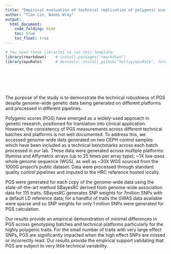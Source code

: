 ```yaml
---
title: "Empirical evaluation of technical replication of polygenic scores"
author: "Tian Lin, Naomi Wray"
output: 
  html_document:
    code_folding: hide
    toc: true
    toc_float: true
---
```


```r
# You need these libraries to run this template:
library(rmarkdown)    # install.packages("rmarkdown") 
library(epuRate)      # devtools::install_github("holtzy/epuRate", force=TRUE)
```

<br><br><br><br>





The purpose of the study is to demonstrate the technical robustness of PGS despite genome-wide genetic data being generated on different platforms and processed in different pipelines. 

Polygenic scores (PGS) have emerged as a widely-used approach in genetic research, positioned for translation into clinical application. However, the consistency of PGS measurements across different technical batches and platforms is not well documented.
To address this, we accessed genome-wide data generated on two CEPH control samples which have been included as a technical benchmarks across each batch processed in our lab. These data were generated across multiple platforms: Illumina and Affymetrix arrays (up to 25 times per array type), ~1X low-pass whole genome sequence (WGS), as well as ~30X WGS sourced from the 1000G project's public dataset. Data were processed through standard quality control pipelines and imputed to the HRC reference hosted locally. 

PGS were generated for each copy of the genome-wide data using the state-of-the-art method SBayesRC derived from genome-wide association data for 115 traits.  SBayesRC generates SNP weights for 7million SNPs with a default LD reference data; for a handful of traits the GWAS data available were sparse and so SNP weights for  only 1 million SNPs were generated for PGS calculation.

Our results provide an empirical demonstration of minimal differences in PGS across genotyping batches and technical platforms particularly for the highly polygenic traits. For the small number of traits with very large effect SNPs, PGS are significantly impacted when the high effect SNPs are missed or incorrectly read. Our results provide the empirical support validating that PGS are subject to very little technical variability.
